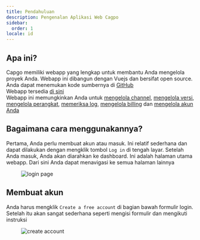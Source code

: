 ```yaml
---
title: Pendahuluan
description: Pengenalan Aplikasi Web Cagpo
sidebar:
  order: 1
locale: id
---
```


## Apa ini?

Capgo memiliki webapp yang lengkap untuk membantu Anda mengelola proyek Anda. Webapp ini dibangun dengan Vuejs dan bersifat open source. Anda dapat menemukan kode sumbernya di [GitHub](https://github.com/Cap-go/capgo/tree/main/src/) \
Webapp tersedia [di sini](https://console.capgo.app/) \
Webapp ini memungkinkan Anda untuk [mengelola channel](/docs/webapp/channels/), [mengelola versi](/docs/webapp/bundles/), [mengelola perangkat](/docs/webapp/devices/), [memeriksa log](/docs/webapp/logs/), [mengelola billing](/docs/webapp/settings/) dan [mengelola akun Anda](/docs/webapp/settings/)

## Bagaimana cara menggunakannya?

Pertama, Anda perlu membuat akun atau masuk. Ini relatif sederhana dan dapat dilakukan dengan mengklik tombol `Log in` di tengah layar. Setelah Anda masuk, Anda akan diarahkan ke dashboard. Ini adalah halaman utama webapp. Dari sini Anda dapat menavigasi ke semua halaman lainnya

<figure><img src="/login.webp" alt="login page" /><figcaption></figcaption></figure>

## Membuat akun

Anda harus mengklik `Create a free account` di bagian bawah formulir login. Setelah itu akan sangat sederhana seperti mengisi formulir dan mengikuti instruksi

<figure><img src="/create-account.webp" alt="create account" /><figcaption></figcaption></figure>

